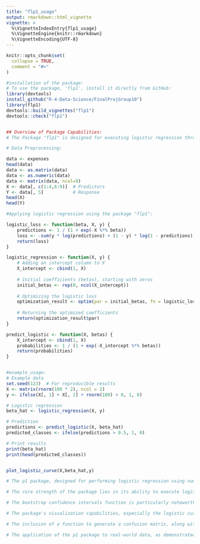 ---
title: "flp1_usage"
output: rmarkdown::html_vignette
vignette: >
  %\VignetteIndexEntry{flp1_usage}
  %\VignetteEngine{knitr::rmarkdown}
  %\VignetteEncoding{UTF-8}
---

```{r, include = FALSE}
knitr::opts_chunk$set(
  collapse = TRUE,
  comment = "#>"
)
```

```{r setup}
#installation of the package: 
# To use the package, 'flp1', install it directly from GitHub:
library(devtools)
install_github("R-4-Data-Science/FinalProjGroup10")
library(flp1)
devtools::build_vignettes("flp1")
devtools::check("flp1")


## Overview of Package Capabilities:
# The Package "flp1" is designed for executing logistic regression through numerical optimization techniques. Its functionalities include: 1. Initial Estimates for Optimization: Uses the least-squares method to provide starting points for logistic regression; 2. Bootstrap Confidence Intervals: Offers robust confidence intervals for logistic regression coefficients; 3. Logistic Curve Plotting: Visualizes the relationship between variables and the logistic curve; 4. Confusion Matrix Generation: Creates a matrix to evaluate logistic regression performance, 5. Performance Metrics Computation: Includes prevalence, accuracy, sensitivity, specificity, false discovery rate, and diagnostic odds ratio.

# Data Preprocessing:

data <- expenses
head(data)
data <- as.matrix(data)
data <- as.numeric(data)
data <- matrix(data, ncol=9)
X <- data[, c(1:4,6:9)]  # Predictors
Y <- data[, 5]           # Response
head(X)
head(Y)

#Applying logistic regression using the package "flp1": 

logistic_loss <- function(beta, X, y) {
    predictions <- 1 / (1 + exp(-X %*% beta))
    loss <- -sum(y * log(predictions) + (1 - y) * log(1 - predictions))
    return(loss)
}

logistic_regression <- function(X, y) {
    # Adding an intercept column to X
    X_intercept <- cbind(1, X)
    
    # Initial coefficients (betas), starting with zeros
    initial_betas <- rep(0, ncol(X_intercept))
    
    # Optimizing the logistic loss
    optimization_result <- optim(par = initial_betas, fn = logistic_loss, X = X_intercept, y = y, method = "BFGS")
    
    # Returning the optimized coefficients
    return(optimization_result$par)
}

predict_logistic <- function(X, betas) {
    X_intercept <- cbind(1, X)
    probabilities <- 1 / (1 + exp(-X_intercept %*% betas))
    return(probabilities)
}


#example_usage:
# Example data
set.seed(123)  # For reproducible results
X <- matrix(rnorm(100 * 2), ncol = 2)
y <- ifelse(X[, 1] + X[, 2] + rnorm(100) > 0, 1, 0)

# Logistic regression
beta_hat <- logistic_regression(X, y)

# Prediction
predictions <- predict_logistic(X, beta_hat)
predicted_classes <- ifelse(predictions > 0.5, 1, 0)

# Print results
print(beta_hat)
print(head(predicted_classes))


plot_logistic_curve(X,beta_hat,y)

# The p1 package, designed for performing logistic regression using numerical optimization, demonstrates robustness and versatility in handling logistic regression tasks. This package encapsulates a range of functionalities essential for logistic regression analysis, making it a valuable tool for data scientists and statisticians.

# The core strength of the package lies in its ability to execute logistic regression from the ground up, offering users complete control over the modeling process. Its capability to calculate initial values using the least-squares method provides a solid starting point for the optimization process. The numerical optimization approach employed in the logistic regression function ensures that the package is not dependent on pre-existing logistic regression functions in R, offering a more flexible and customizable analysis experience.

# The bootstrap confidence intervals function is particularly noteworthy, as it enhances the robustness of the regression analysis. By generating bootstrap samples, this function provides a range of plausible values for each coefficient, giving users a more comprehensive understanding of the variability and reliability of their model estimates.

# The package's visualization capabilities, especially the logistic curve plotting function, offer intuitive insights into the relationship between variables. This not only aids in model interpretation but also helps in presenting the results in a more accessible format.

# The inclusion of a function to generate a confusion matrix, along with the computation of various performance metrics such as prevalence, accuracy, sensitivity, specificity, false discovery rate, and diagnostic odds ratio, makes the package a comprehensive tool for model evaluation. These metrics are crucial for assessing the efficacy of the logistic model, especially in classification tasks.

# The application of the p1 package to real-world data, as demonstrated with the expenses dataset, underscores its practical utility. The analysis provided clear insights into the relationship between predictors (like BMI) and the response variable, demonstrating the package's capability in handling real-world data scenarios. The ability to visualize the performance metrics over various cutoff values further adds to the analytical power of the package.


```
